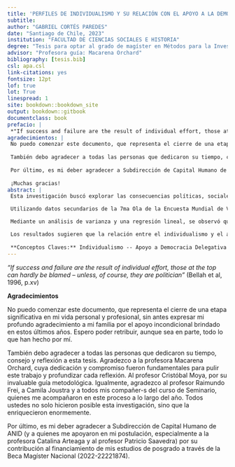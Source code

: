 ```yaml
---
title: 'PERFILES DE INDIVIDUALISMO Y SU RELACIÓN CON EL APOYO A LA DEMOCRACIA DELEGATIVA EN LA SOCIEDAD CHILENA'
subtitle:
author: "GABRIEL CORTÉS PAREDES"
date: "Santiago de Chile, 2023"
institution: "FACULTAD DE CIENCIAS SOCIALES E HISTORIA"
degree: "Tesis para optar al grado de magíster en Métodos para la Investigación Social"
advisor: "Profesora guía: Macarena Orchard"
bibliography: [tesis.bib]
csl: apa.csl
link-citations: yes
fontsize: 12pt
lof: true
lot: True
linespread: 1
site: bookdown::bookdown_site
output: bookdown::gitbook
documentclass: book
prefacio: |
 *"If success and failure are the result of individual effort, those at the top can hardly be blamed -- unless, of course, they are politician"* (Bellah et al, 1996,   p.xv)
agradecimientos: |
 No puedo comenzar este documento, que representa el cierre de una etapa significativa en mi vida personal y profesional, sin antes expresar mi profundo agradecimiento a mi familia por el apoyo incondicional brindado en estos últimos años. Espero poder retribuir, aunque sea en parte, todo lo que han hecho por mí.
 
 También debo agradecer a todas las personas que dedicaron su tiempo, consejo y reflexión a esta tesis. Agradezco a la profesora Macarena Orchard, cuya dedicación y compromiso fueron fundamentales para pulir este trabajo y profundizar cada reflexión. Al profesor Cristóbal Moya, por su invaluable guía metodológica. Igualmente, agradezco al profesor Raimundo Frei, a Camila Joustra y a todos mis compañer-s del curso de Seminario, quienes me acompañaron en este proceso a lo largo del año. Todos ustedes no solo hicieron posible esta investigación, sino que la enriquecieron enormemente.
 
 Por último, es mi deber agradecer a Subdirección de Capital Humano de ANID (y a quienes me apoyaron en mi postulación, especialmente a la profesora Catalina Arteaga y al profesor Patricio Saavedra) por su contribución al financiamiento de mis estudios de posgrado a través de la Beca Magíster Nacional (2022-22221874).
 
 ¡Muchas gracias!
abstract: |
 Esta investigación buscó explorar las consecuencias políticas, sociales y económicas derivadas de la relación entre el individualismo y las preferencias políticas. En concretó, se propuso establecer cómo el apoyo a una democracia delegativa -- Una variante de democracia que se caracteriza por un presidente con un liderazgo fuerte que le permite eludir el control de otras instituciones, bajo la justificación de sanar y unificar la nación -- se relaciona con los diferentes perfiles de individualismo en la sociedad chilena. Aquí, el individualismo se conceptualiza no a partir de las definiciones tradicionales de la psicología cultural, sino como un producto de procesos sociohistóricos de individualización, que varían no solo entre culturas sino también dentro de una misma sociedad.

 Utilizando datos secundarios de la 7ma Ola de la Encuesta Mundial de Valores en Chile (2018), se llevó a cabo un Análisis de Clases Latentes. Este análisis reveló cuatro perfiles distintos de individualismo: Individualismo Autoritario, Individualismo Conservador, Individualismo Liberal e Individualismo Agéntico. 

 Mediante un análisis de varianza y una regresión lineal, se observó que estos perfiles de individualismo presentan diferencias significativas en su nivel de apoyo a la democracia delegativa. Mientras que el Individualismo Agéntico y el Autoritario muestran una relación positiva con este tipo de democracia, el Individualismo Conservador y el Liberal tienden a relacionarse negativamente.

 Los resultados sugieren que la relación entre el individualismo y el apoyo a la democracia delegativa es significativa, pero divergente entre distintos grupos. Esto ilustra un panorama general en el que las manifestaciones del individualismo, y su relación con otros fenómenos, aparecen como más complejas de lo que otros estudios han propuesto.
 
 **Conceptos Claves:** Individualismo -- Apoyo a Democracia Delegativa -- Individualización -- Análisis de Clases Latentes
---
```


*"If success and failure are the result of individual effort, those at the top can hardly be blamed -- unless, of course, they are politician"* (Bellah et al, 1996,   p.xv)

**Agradecimientos**

 No puedo comenzar este documento, que representa el cierre de una etapa significativa en mi vida personal y profesional, sin antes expresar mi profundo agradecimiento a mi familia por el apoyo incondicional brindado en estos últimos años. Espero poder retribuir, aunque sea en parte, todo lo que han hecho por mí.
 
 También debo agradecer a todas las personas que dedicaron su tiempo, consejo y reflexión a esta tesis. Agradezco a la profesora Macarena Orchard, cuya dedicación y compromiso fueron fundamentales para pulir este trabajo y profundizar cada reflexión. Al profesor Cristóbal Moya, por su invaluable guía metodológica. Igualmente, agradezco al profesor Raimundo Frei, a Camila Joustra y a todos mis compañer-s del curso de Seminario, quienes me acompañaron en este proceso a lo largo del año. Todos ustedes no solo hicieron posible esta investigación, sino que la enriquecieron enormemente.
 
 Por último, es mi deber agradecer a Subdirección de Capital Humano de ANID (y a quienes me apoyaron en mi postulación, especialmente a la profesora Catalina Arteaga y al profesor Patricio Saavedra) por su contribución al financiamiento de mis estudios de posgrado a través de la Beca Magíster Nacional (2022-22221874).
